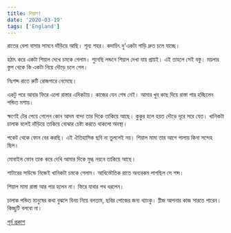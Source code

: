 ```yaml
---
title: শিয়াল!
date: '2020-03-19'
tags: ['England']
---
```


রাতের বেলা বাসার সামনে দাঁড়িয়ে আছি। শূন্য শহর। কদাচিৎ দু'একটা গাড়ি দ্রুত চলে যাচ্ছে।

হঠাৎ করে একটা শিয়াল দেখে চমকে গেলাম। শুনেছি লন্ডনে শিয়াল দেখা যায় প্রায়ই। এই তাহলে সেই বস্তু। ময়লার স্তুপ থেকে কি একটা নিয়ে দৌড়ে চলে গেল।

নিঃশব্দ রাতে রুটি রোজগারে নেমেছে। 

একটু পরে আবার ফিরে এলো রাস্তার এদিকটায়। কাজের যেন শেষ নেই। আমার খুব কাছ দিয়ে রাস্তা পার হচ্ছিলেন পন্ডিত মশায়।

ক্ষণেই টের পেয়ে গেলেন কোন আদম বান্দা তার দিকে তাকিয়ে আছে। কুকুর হলে হয়ত দৌড়ে দূরে সরে যেত। খানিকটা চালাক বলেই দাঁড়িয়ে তাকিয়ে বোঝার চেষ্টা করতে থাকলো অবস্থা।

পকেট থেকে ফোন বের করছি। এই ঐতিহাসিক ছবি না তুললেই নয়। শিয়াল মামা তার আগে পালায় কিনা সন্দেহ ছিল।

মোবাইল ফোন তাক করে দেখি আমার দিকে মুগ্ধ নয়নে তাকিয়ে আছে।

শাটারের সাউন্ডে নিজেই খানিকটা চমকে গেলাম। আধিভৌতিক রাতে অন্যরকম লাগছিল সে শব্দ।

শিয়াল মামা রাস্তা আর পার হলেন না। ফিরে যাবার পথ ধরলেন।

চালাক পন্ডিত মানুষের কথা বুঝলে বিনয় নিয়ে বলতাম, ছবির পোজের জন্য থ্যাংকু। প্লীজ আপনার কাজ সারতে পারেন। কিচ্ছুটি বলবো না।

[পূর্ব প্রকাশ](https://www.facebook.com/ashraful.alam/posts/10156622663295583)